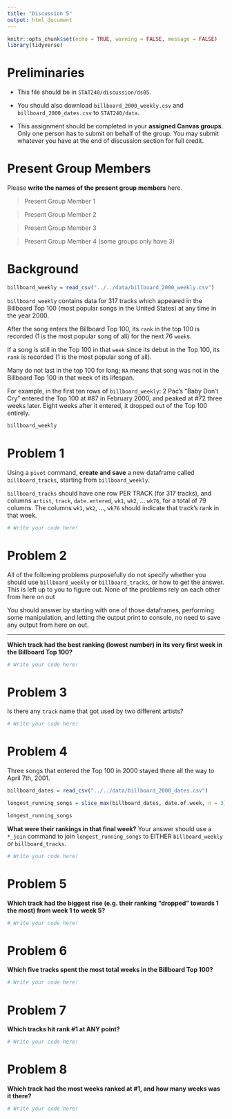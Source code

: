 ---
title: "Discussion 5"
output: html_document
---

```{r setup, include=FALSE}
knitr::opts_chunk$set(echo = TRUE, warning = FALSE, message = FALSE)
library(tidyverse)
```

# Preliminaries

- This file should be in `STAT240/discussion/ds05`.
- You should also download `billboard_2000_weekly.csv` and `billboard_2000_dates.csv` to `STAT240/data`.

- This assignment should be completed in your **assigned Canvas groups**. Only one person has to submit on behalf of the group. You may submit whatever you have at the end of discussion section for full credit.

# Present Group Members

Please **write the names of the present group members** here.

> Present Group Member 1

> Present Group Member 2

> Present Group Member 3

> Present Group Member 4 (some groups only have 3)

# Background

```{r}
billboard_weekly = read_csv("../../data/billboard_2000_weekly.csv")
```

`billboard_weekly` contains data for 317 tracks which appeared in the Billboard Top 100 (most popular songs in the United States) at any time in the year 2000.

After the song enters the Billboard Top 100, its `rank` in the top 100 is recorded (1 is the most popular song of all) for the next 76 `week`s. 

If a song is still in the Top 100 in that `week` since its debut in the Top 100, its `rank` is recorded (1 is the most popular song of all).

Many do not last in the top 100 for long; `NA` means that song was not in the Billboard Top 100 in that week of its lifespan. 

For example, in the first ten rows of `billboard_weekly`: 2 Pac's "Baby Don't Cry" entered the Top 100 at #87 in February 2000, and peaked at #72 three weeks later. Eight weeks after it entered, it dropped out of the Top 100 entirely.

```{r}
billboard_weekly
```

# Problem 1

Using a `pivot` command, **create and save** a new dataframe called `billboard_tracks`, starting from `billboard_weekly`.

`billboard_tracks` should have one row PER TRACK (for 317 tracks), and columns `artist`, `track`, `date.entered`, `wk1`, `wk2`, ... `wk76`, for a total of 79 columns. 
The columns `wk1`, `wk2`, ..., `wk76` should indicate that track's rank in that week.

```{r}
# Write your code here!
```

# Problem 2

All of the following problems purposefully do not specify whether you should use `billboard_weekly` or `billboard_tracks`, or how to get the answer. This is left up to you to figure out. None of the problems rely on each other from here on out

You should answer by starting with one of those dataframes, performing some manipulation, and letting the output print to console, no need to save any output from here on out.

---

**Which track had the best ranking (lowest number) in its very first week in the Billboard Top 100?**

```{r}
# Write your code here!
```

# Problem 3

Is there any `track` name that got used by two different artists?

```{r}
# Write your code here!

```

# Problem 4

Three songs that entered the Top 100 in 2000 stayed there all the way to April 7th, 2001.

```{r}
billboard_dates = read_csv("../../data/billboard_2000_dates.csv")

longest_running_songs = slice_max(billboard_dates, date.of.week, n = 3)

longest_running_songs
```

**What were their rankings in that final week?** Your answer should use a `*_join` command to join `longest_running_songs` to EITHER `billboard_weekly` or `billboard_tracks`.

```{r}
# Write your code here!

```

# Problem 5

**Which track had the biggest rise (e.g. their ranking "dropped" towards 1 the most) from week 1 to week 5?**

```{r}
# Write your code here!

```


# Problem 6

**Which five tracks spent the most total weeks in the Billboard Top 100?**

```{r}
# Write your code here!

```

# Problem 7

**Which tracks hit rank #1 at ANY point?**

```{r}
# Write your code here!

```

# Problem 8

**Which track had the most weeks ranked at #1, and how many weeks was it there?**

```{r}
# Write your code here!

```

